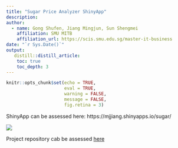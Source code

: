 ```yaml
---
title: "Sugar Price Analyzer ShinyApp"
description: 
author:
  - name: Gong Shufen, Jiang Mingjun, Sun Shengmei
    affiliation: SMU MITB
    affiliation_url: https://scis.smu.edu.sg/master-it-business
date: "`r Sys.Date()`"
output:
   distill::distill_article:
    toc: true
    toc_depth: 3
---
```


```r

knitr::opts_chunk$set(echo = TRUE,
                      eval = TRUE,
                      warning = FALSE,
                      message = FALSE,
                      fig.retina = 3)

```

ShinyApp can be assessed here: https://mjjiang.shinyapps.io/sugar/

![](coverpage.PNG)

Project repository cab be assessed [here](https://github.com/SSM2022/VAProject)






